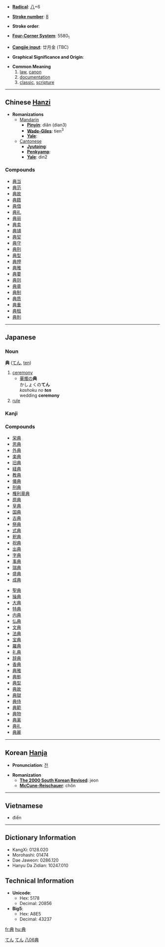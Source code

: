 * '''[[Wiktionary:Chinese radical index| Radical]]''': [[Wiktionary:Chinese radical index 八|八]]+6

* '''[[Wiktionary:Chinese total strokes index|Stroke number]]''': [[Wiktionary:Chinese total strokes index 8|8]]

* '''Stroke order''': 

* '''[[Wiktionary:Chinese four corner index|Four-Corner System]]''': 5580<sub>1</sub>

* '''[[Wiktionary:Chinese Cangjie index|Cangjie input]]''': 廿月金 (TBC)

* '''Graphical Significance and Origin''': 

* '''Common Meaning'''
*#[[law]], [[canon]]
*# [[documentation]]
*# [[classic]], [[scripture]]

----

== Chinese [[Hanzi]] ==

* '''Romanizations'''
** [[Mandarin]]
*** '''[[Pinyin]]''': diǎn (dian3)
*** '''[[Wade-Giles]]''': tien<sup>3</sup>
*** '''[[Yale]]''': 
**[[Cantonese]]
***'''[[Jyutping]]''':
***'''[[Penkyamp]]''': 
***'''[[Yale]]''': din2

===Compounds===
*[[典当]]
*[[典范]]
*[[典故]]
*[[典籍]]
*[[典借]]
*[[典礼]]
*[[典丽]]
*[[典卖]]
*[[典铺]]
*[[典契]]
*[[典守]]
*[[典刑]]
*[[典型]]
*[[典押]]
*[[典雅]]
*[[典要]]
*[[典则]]
*[[典章]]
*[[典制]]
*[[典质]]
*[[典重]]
*[[典租]]
*[[典則]] 

----

==Japanese==
[[Category:Japanese language|てん]]
===Noun===
[[Category:Japanese nouns|てん]]
'''典''' ([[てん]], [[ten]])
# [[ceremony]]
#*[[華燭]]の'''典'''<br>かしょくの'''てん'''<br>''kashoku no '''ten''' ''<br>wedding '''ceremony'''
# [[rule]]


===Kanji===
{{kanji|[[てん]] ([[ten]])|[[のり]] ([[nori]]), [[つかさどる]] ([[tsukasadoru]]), [[さかん]] ([[sakan]])}}
===Compounds===
{{top}}
*[[栄典]]
*[[恩典]]
*[[外典]]
*[[楽典]]
*[[旧典]]
*[[経典]]
*[[教典]]
*[[儀典]]
*[[刑典]]
*[[権利章典]]
*[[原典]]
*[[皇典]]
*[[国典]]
*[[古典]]
*[[祭典]]
*[[式典]]
*[[釈典]]
*[[祝典]]
*[[出典]]
*[[字典]]
*[[事典]]
*[[瑞典]]
*[[盛典]]
*[[成典]]
{{mid}}
*[[聖典]]
*[[操典]]
*[[大典]]
*[[特典]]
*[[内典]]
*[[仏典]]
*[[文典]]
*[[法典]]
*[[宝典]]
*[[羅典]]
*[[礼典]]
*[[辞典]]
*[[香典]]
*[[典雅]]
*[[典拠]]
*[[典型]]
*[[典故]]
*[[典獄]]
*[[典侍]]
*[[典範]]
*[[典物]]
*[[典薬]]
*[[典礼]]
*[[典麗]]
{{bottom}}
----

== Korean [[Hanja]] ==

* '''Pronunciation''': [[전]]

* '''Romanization'''
** '''[[The 2000 South Korean Revised Romanization|The 2000 South Korean Revised]]''': jeon
** '''[[McCune-Reischauer]]''': chŏn

----

==Vietnamese==

* điển

----

== Dictionary Information ==

* KangXi: 0128.020
* Morohashi: 01474
* Dae Jaweon: 0286.120
* Hanyu Da Zidian: 10247.010

== Technical Information ==

* '''Unicode''':
** Hex: 5178
** Decimal: 20856
* '''Big5''':
** Hex: A8E5
** Decimal: 43237

[[Category:Japanese kanji|八06典]]

[[fr:典]]
[[hu:典]]
